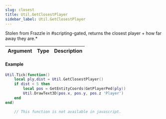 ```yaml
---
slug: closest
title: Util.GetClosestPlayer
sidebar_label: Util.GetClosestPlayer
---
```


Stolen from Frazzle in #scripting-gated, returns the closest player + how far away they are.* 

Argument | Type | Description
--- | --- | ---
#### Example
```lua
Util.Tick(function()
	local ply,dist = Util.GetClosestPlayer()
	if dist < 5 then 
		local pos = GetEntityCoords(GetPlayerPed(ply))
		Util.DrawText3D(pos.x, pos.y, pos.z 'Player')
	end
end)
``` 
```javascript
	// This function is not available in javascript.
```
